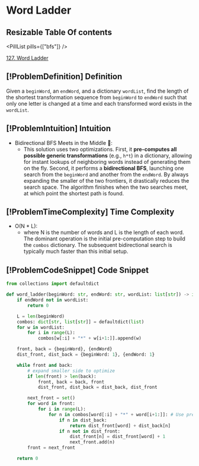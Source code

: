 # Word Ladder

## Resizable Table Of contents

<DifficultyBadge difficulty="hard" />

<PillList pills={["bfs"]} />

[127. Word Ladder](https://leetcode.com/problems/word-ladder)

## [!ProblemDefinition] Definition

Given a `beginWord`, an `endWord`, and a dictionary `wordList`, find the length of the shortest transformation sequence from `beginWord` to `endWord` such that only one letter is changed at a time and each transformed word exists in the `wordList`.

## [!ProblemIntuition] Intuition

- Bidirectional BFS Meets in the Middle 🤝:
    - This solution uses two  optimizations. First, it **pre-computes all possible generic transformations** (e.g., `h*t`) in a dictionary, allowing for instant lookups of neighboring words instead of generating them on the fly. Second, it performs a **bidirectional BFS**, launching one search from the `beginWord` and another from the `endWord`. By always expanding the smaller of the two frontiers, it drastically reduces the search space. The algorithm finishes when the two searches meet, at which point the shortest path is found.

## [!ProblemTimeComplexity] Time Complexity

- O(N * L):
    - where N is the number of words and L is the length of each word. The dominant operation is the initial pre-computation step to build the `combos` dictionary. The subsequent bidirectional search is typically much faster than this initial setup.

## [!ProblemCodeSnippet] Code Snippet

```python meta="source=problems/127-word-ladder/solution.py"
from collections import defaultdict

def word_ladder(beginWord: str, endWord: str, wordList: list[str]) -> int:
    if endWord not in wordList:
        return 0

    L = len(beginWord)
    combos: dict[str, list[str]] = defaultdict(list)
    for w in wordList:
        for i in range(L):
            combos[w[:i] + "*" + w[i+1:]].append(w)

    front, back = {beginWord}, {endWord}
    dist_front, dist_back = {beginWord: 1}, {endWord: 1}

    while front and back:
        # expand smaller side to optimize
        if len(front) > len(back):
            front, back = back, front
            dist_front, dist_back = dist_back, dist_front

        next_front = set()
        for word in front:
            for i in range(L):
                for n in combos[word[:i] + "*" + word[i+1:]]: # Use pre-computed neighbors
                    if n in dist_back:
                        return dist_front[word] + dist_back[n]
                    if n not in dist_front:
                        dist_front[n] = dist_front[word] + 1
                        next_front.add(n)
        front = next_front

    return 0
```

